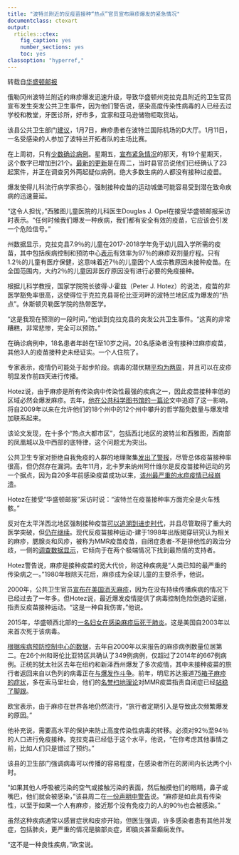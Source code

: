 ```yaml
---
title: "波特兰附近的反疫苗接种“热点”官员宣布麻疹爆发的紧急情况"
documentclass: ctexart
output:
  rticles::ctex:
    fig_caption: yes
    number_sections: yes
    toc: yes
classoption: "hyperref,"
---
```

转载自[华盛顿邮报](https://www.washingtonpost.com/nation/2019/01/23/an-anti-vaccination-hotspot-near-portland-suffers-public-health-emergency-over-measles/?utm_term=.3f0a57e023f4)

俄勒冈州波特兰附近的麻疹爆发迅速升级，导致华盛顿州克拉克县附近的卫生官员宣布发生突发公共卫生事件，因为他们警告说，感染高度传染性病毒的人已经去过学校和教堂，牙医诊所，好市多，宜家和亚马逊储物柜取货站。

该县公共卫生部门[建议](https://www.clark.wa.gov/public-health/measles-investigation-expands-21-confirmed-cases-new-exposure-sites-identified)，1月7日，麻疹患者在波特兰国际机场的D大厅。1月11日，一名受感染的人参加了波特兰开拓者队的主场比赛。

在上周初，只有[少数确诊病例](https://www.clark.wa.gov/public-health/public-health-investigating-two-additional-confirmed-11-suspected-measles-cases)。星期五，[宣布紧急情况](https://www.clark.wa.gov/public-health/county-declares-public-health-emergency-due-measles-outbreak)的那天，有19个星期天，这个数字已增加到21个。[最新的更新](https://www.clark.wa.gov/public-health/measles-investigation)是在周二，当时县官员说他们已经确认了23起案件，并正在调查另外两起疑似病例。绝大多数生病的人都没有接种过疫苗。

爆发使得儿科流行病学家担心，强制接种疫苗的运动城堡可能容易受到潜在致命疾病的迅速蔓延。

“这令人担忧，”西雅图儿童医院的儿科医生Douglas J. Opel在接受华盛顿邮报采访时表示。“任何时候我们爆发一种疾病，我们都有安全有效的疫苗，它应该会引发一个危险信号。”

州数据显示，克拉克县7.9％的儿童在2017-2018学年免于幼儿园入学所需的疫苗，其中包括疾病控制和预防中心[表示](https://www.cdc.gov/measles/vaccination.html)有效率为97％的麻疹双剂量疗程。只有1.2％的儿童有医疗保健，这意味着近7％的儿童因个人或宗教原因未接种疫苗。在全国范围内，大约2％的儿童因非医疗原因没有进行必要的免疫接种。

根据儿科学教授，国家学院院长彼得·J·霍兹（Peter J. Hotez）的说法，疫苗的非医学豁免率很高，这使得位于克拉克县哥伦比亚河畔的波特兰地区成为爆发的“热点”。休斯顿贝勒医学院的热带医学。

“这是我现在预测的一段时间，”他谈到克拉克县的突发公共卫生事件。“这真的非常糟糕，非常悲惨，完全可以预防。”

在确诊病例中，18名患者年龄在1至10岁之间。20名感染者没有接种过麻疹疫苗，其他3人的疫苗接种史未经证实。一个人住院了。

专家表示，疫情仍可能处于起步阶段。病毒的潜伏期[平均为两周](https://www.cdc.gov/vaccines/pubs/pinkbook/downloads/meas.pdf)，并且可以在皮疹明显发作前四天进行传播。

Hotez说，由于麻疹是所有传染病中传染性最强的疾病之一，因此疫苗接种率低的区域必然会爆发麻疹。去年，[他在公共科学图书馆的一篇论](https://journals.plos.org/plosmedicine/article?id=10.1371/journal.pmed.1002578)文中追踪了这一影响，将自2009年以来在允许他们的18个州中的12个州中攀升的哲学豁免数量与爆发增加联系起来。

该论文发现，在十多个“热点大都市区”，包括西北地区的波特兰和西雅图，西南部的凤凰城以及中西部的底特律，这个问题尤为突出。

公共卫生专家对拒绝自我免疫的人群的地理聚集[发出了警报](https://www.washingtonpost.com/outlook/2018/11/29/why-small-groups-vaccine-refusers-can-make-large-groups-people-sick/?utm_term=.e93915670e6f&tid=a_inl_manual)，尽管总体疫苗接种率很高，但仍然存在漏洞。去年11月，北卡罗来纳州阿什维尔是反疫苗接种运动的另一个据点，因为自20多年前感染疫苗成功以来，[该州最严重的水痘疫情已经崩溃](https://www.washingtonpost.com/nation/2018/11/19/anti-vaccination-stronghold-nc-hit-with-states-worst-chickenpox-outbreak-decades/?utm_term=.6ca56eb456a1&tid=a_inl_manual)。

Hotez在接受“华盛顿邮报”采访时说：“波特兰在疫苗接种率方面完全是火车残骸。”

反对在太平洋西北地区强制接种疫苗[可以追溯到进步时代](https://www.nbcnews.com/health/health-news/woman-dies-measles-first-us-death-12-years-n385946)，并且尽管取得了重大的医学突破，但[仍在继续](https://www.spectrumnews.org/news/anti-vaccine-movement-thrives-parts-united-states/)。现代反疫苗接种运动-建于1998年出版揭穿研究认为相关的麻疹，腮腺炎和风疹，被称为MMR疫苗疫苗，自闭症患者-不是排他性的政治分歧，一侧的[调查数据显示](https://www.oregonlive.com/opinion/index.ssf/2017/08/anti-vaccination_beliefs_dont.html)，它倾向于在两个极端情况下找到最热情的支持者。

Hotez警告说，麻疹是接种疫苗的宽大代价，称这种疾病是“人类已知的最严重的传染病之一。”1980年根除天花后，麻疹成为全球儿童的主要杀手，他说。

2000年，公共卫生官员[宣布在美国消灭麻疹](https://www.cdc.gov/measles/about/history.html)，因为在没有持续传播疾病的情况下已经过去了一年多。但Hotez说，最近爆发疫情提供了病毒控制危险倒退的证据，指责反疫苗接种运动。“这是一种自我伤害，”他说。

2015年，华盛顿西北部的[一名妇女在感染麻疹后死于肺炎](https://www.nbcnews.com/health/health-news/woman-dies-measles-first-us-death-12-years-n385946)。这是美国自2003年以来首次死于该病毒。

[根据疾病预防控制中心的数据](https://www.cdc.gov/measles/cases-outbreaks.html)，去年自2000年以来报告的麻疹病例数量位居第二。在26个州和哥伦比亚特区共确认了349例病例，仅超过了2014年的667例病例。正统的犹太社区去年在纽约和新泽西州爆发了多次疫情，其中未接种疫苗的旅行者返回来自以色列的病毒正在[与爆发作斗争](https://www.haaretz.com/israel-news/.premium-everything-you-need-to-know-about-the-measles-outbreak-roiling-israel-1.6631822)。前年，明尼苏达报道[75箱子麻疹的症状](https://www.washingtonpost.com/national/health-science/percentage-of-young-us-children-who-dont-receive-any-vaccines-has-quadrupled-since-2001/2018/10/11/4a9cca98-cd0d-11e8-920f-dd52e1ae4570_story.html?utm_term=.fa85608108a0)，多在索马里社会，他们的[名誉扫地理论](https://www.washingtonpost.com/news/speaking-of-science/wp/2017/01/10/the-facts-about-vaccines-autism-and-robert-f-kennedy-jr-s-conspiracy-theory/?utm_term=.47a12fa4ec9e)对MMR疫苗指责自闭症已经[站稳了脚跟](https://www.washingtonpost.com/national/health-science/anti-vaccine-activists-spark-a-states-worst-measles-outbreak-in-decades/2017/05/04/a1fac952-2f39-11e7-9dec-764dc781686f_story.html?utm_term=.243855bee30c)。

欧宝表示，由于麻疹在世界各地仍然流行，“旅行者定期引入是导致此次频繁爆发的原因。”

他补充说，需要高水平的保护来防止高度传染性病毒的转移。必须对92％至94％的人口进行免疫接种。克拉克县已经低于这个水平，他说，“在你考虑其他事情之前，比如人们只是错过了预约。”

该县的卫生部门强调病毒可以传播的容易程度，在感染者所在的房间内长达两个小时。

“如果其他人呼吸被污染的空气或接触污染的表面，然后触摸他们的眼睛，鼻子或嘴巴，他们就会被感染，”该县周二在[一份声明中警告](https://www.clark.wa.gov/public-health/measles-investigation)说。“麻疹是如此具有传染性，以至于如果一个人有麻疹，接近那个没有免疫力的人的90％也会被感染。”

虽然这种疾病通常以感冒症状和皮疹开始，但医生强调，许多感染者患有其他并发症，包括肺炎，更严重的情况是脑部炎症，即脑炎甚至癫痫发作。

“这不是一种良性疾病，”欧宝说。